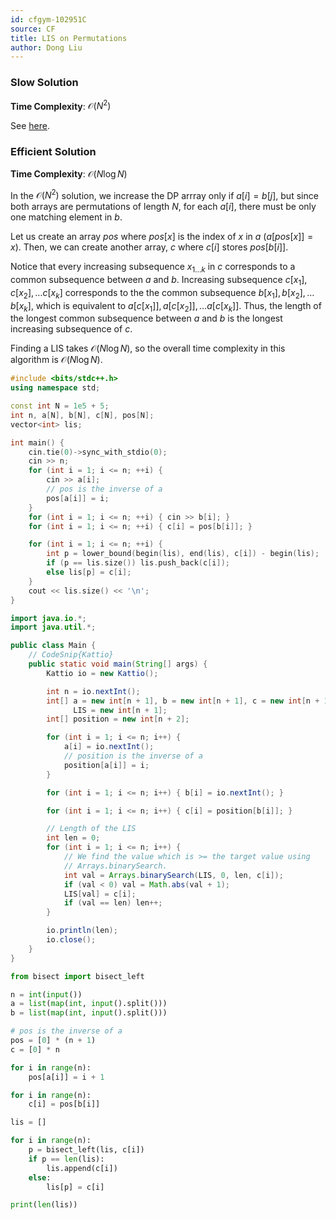 ```yaml
---
id: cfgym-102951C
source: CF
title: LIS on Permutations
author: Dong Liu
---
```


### Slow Solution

**Time Complexity**: $\mathcal O(N^2)$

See [here](/gold/paths-grids#solution---longest-common-subsequence).

### Efficient Solution

**Time Complexity**: $\mathcal O(N\log N)$

In the $\mathcal O(N^2)$ solution, we increase the DP arrray only if
$a[i] = b[j]$, but since both arrays are permutations of length $N$, for each
$a[i]$, there must be only one matching element in $b$.

Let us create an array $pos$ where $pos[x]$ is the index of $x$ in $a$
($a[pos[x]] = x$). Then, we can create another array, $c$ where $c[i]$ stores
$pos[b[i]]$.

Notice that every increasing subsequence $x_{1 \dots k}$ in $c$ corresponds to a
common subsequence between $a$ and $b$. Increasing subsequence
$c[x_1], c[x_2], \dots c[x_k]$ corresponds to the the common subsequence
$b[x_1], b[x_2], \dots b[x_k]$, which is equivalent to
$a[c[x_1]], a[c[x_2]], \dots a[c[x_k]]$. Thus, the length of the longest common
subsequence between $a$ and $b$ is the longest increasing subsequence of $c$.

Finding a LIS takes $\mathcal O(N\log N)$, so the overall time complexity in
this algorithm is $\mathcal O(N\log N)$.

<LanguageSection>

<CPPSection>

```cpp
#include <bits/stdc++.h>
using namespace std;

const int N = 1e5 + 5;
int n, a[N], b[N], c[N], pos[N];
vector<int> lis;

int main() {
	cin.tie(0)->sync_with_stdio(0);
	cin >> n;
	for (int i = 1; i <= n; ++i) {
		cin >> a[i];
		// pos is the inverse of a
		pos[a[i]] = i;
	}
	for (int i = 1; i <= n; ++i) { cin >> b[i]; }
	for (int i = 1; i <= n; ++i) { c[i] = pos[b[i]]; }

	for (int i = 1; i <= n; ++i) {
		int p = lower_bound(begin(lis), end(lis), c[i]) - begin(lis);
		if (p == lis.size()) lis.push_back(c[i]);
		else lis[p] = c[i];
	}
	cout << lis.size() << '\n';
}
```

</CPPSection>

<JavaSection>

```java
import java.io.*;
import java.util.*;

public class Main {
	// CodeSnip{Kattio}
	public static void main(String[] args) {
		Kattio io = new Kattio();

		int n = io.nextInt();
		int[] a = new int[n + 1], b = new int[n + 1], c = new int[n + 1],
		      LIS = new int[n + 1];
		int[] position = new int[n + 2];

		for (int i = 1; i <= n; i++) {
			a[i] = io.nextInt();
			// position is the inverse of a
			position[a[i]] = i;
		}

		for (int i = 1; i <= n; i++) { b[i] = io.nextInt(); }

		for (int i = 1; i <= n; i++) { c[i] = position[b[i]]; }

		// Length of the LIS
		int len = 0;
		for (int i = 1; i <= n; i++) {
			// We find the value which is >= the target value using
			// Arrays.binarySearch.
			int val = Arrays.binarySearch(LIS, 0, len, c[i]);
			if (val < 0) val = Math.abs(val + 1);
			LIS[val] = c[i];
			if (val == len) len++;
		}

		io.println(len);
		io.close();
	}
}
```

</JavaSection>

<PySection>

```py
from bisect import bisect_left

n = int(input())
a = list(map(int, input().split()))
b = list(map(int, input().split()))

# pos is the inverse of a
pos = [0] * (n + 1)
c = [0] * n

for i in range(n):
    pos[a[i]] = i + 1

for i in range(n):
    c[i] = pos[b[i]]

lis = []

for i in range(n):
    p = bisect_left(lis, c[i])
    if p == len(lis):
        lis.append(c[i])
    else:
        lis[p] = c[i]

print(len(lis))

```

</PySection>

</LanguageSection>
